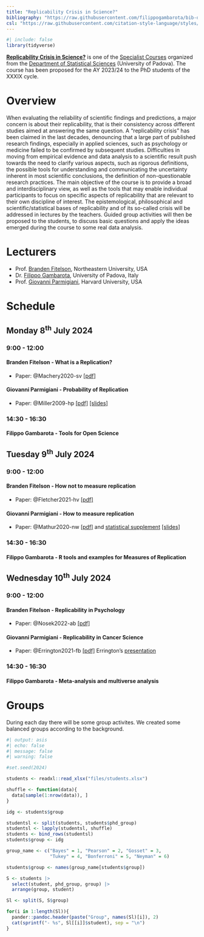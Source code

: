 ```yaml
---
title: "Replicability Crisis in Science?"
bibliography: "https://raw.githubusercontent.com/filippogambarota/bib-database/main/references.bib"
csl: "https://raw.githubusercontent.com/citation-style-language/styles/master/apa.csl"
---
```


```r
#| include: false
library(tidyverse)
```


[**Replicability Crisis in Science?**](https://www.stat.unipd.it/sites/stat.unipd.it/files/Parmigiani-Fitelson-Gambarota%20July2024.pdf) is one of the [Specialist Courses](https://www.stat.unipd.it/ricerca/courses-202324-xxxix-cycle) organized from the [Department of Statistical Sciences](https://www.stat.unipd.it/en/) (University of Padova). The course has been proposed for the AY 2023/24 to the PhD students of the XXXIX cycle.

# Overview

When evaluating the reliability of scientific findings and predictions, a major concern is about their replicability, that is their consistency across different studies aimed at answering the same question. A "replicability crisis" has been claimed in the last decades, denouncing that a large part of published research findings, especially in applied sciences, such as psychology or medicine failed to be confirmed by subsequent studies. Difficulties in moving from empirical evidence and data analysis to a scientific result push towards the need to clarify various aspects, such as rigorous definitions, the possible tools for understanding and communicating the uncertainty inherent in most scientific conclusions, the definition of non-questionable research practices. The main objective of the course is to provide a broad and interdisciplinary view, as well as the tools that may enable individual participants to focus on specific aspects of replicability that are relevant to their own discipline of interest. The epistemological, philosophical and scientific/statistical bases of replicability and of its so-called crisis will be addressed in lectures by the teachers. Guided group activities will then be proposed to the students, to discuss basic questions and apply the ideas emerged during the course to some real data analysis.

# Lecturers

- Prof. [Branden Fitelson](https://cssh.northeastern.edu/faculty/branden-fitelson/), Northeastern University, USA
- Dr. [Filippo Gambarota](https://filippogambarota.xyz/), University of Padova, Italy
- Prof. [Giovanni Parmigiani](https://scholar.harvard.edu/parmigiani), Harvard University, USA

# Schedule

## Monday 8<sup>th</sup> July 2024

### 9:00 - 12:00

#### Branden Fitelson - What is a Replication?

- Paper: @Machery2020-sv [[pdf]](papers/Machery 2020 - What is a replication.pdf)

#### Giovanni Parmigiani - Probability of Replication

- Paper: @Miller2009-hp [[pdf]](papers/Miller 2009 - What is the probability of replicating a statistically significant effect.pdf) [[slides]](files/JC1-Miller.pdf)
 
### 14:30 - 16:30

#### Filippo Gambarota - Tools for Open Science

## Tuesday 9<sup>th</sup> July 2024

### 9:00 - 12:00

#### Branden Fitelson - How not to measure replication

- Paper: @Fletcher2021-hv [[pdf]](papers/Fletcher 2021 - How (not) to measure replication.pdf)

#### Giovanni Parmigiani - How to measure replication

- Paper: @Mathur2020-nw [[pdf]](papers/Mathur and VanderWeele 2020 - New statistical metrics for multisite replication projects.pdf)
and [statistical supplement](https://oup.silverchair-cdn.com/oup/backfile/Content_public/Journal/jrsssa/183/3/10.1111_rssa.12572/1/rssa12572-sup-0001-supinfo.pdf?Expires=1723372390&Signature=SIZzyxdtOtsxjRfZ-aTc2DCEwAbUadE1flJxDOBeattxWpGgZ3FFpc2K3oVKoOrNhMaub8uVKHfOZvm6porMlyPVKPya5~QshIT7NGPiaJRWpCRA4F8FW4soQxPwGGj1eRQgFOSTw4NCsNIwFScTv0edUWQXR0zJrtFIf-xa~OcLuLIwnegujv6wdeQXAkaGx0PoYPMaeJll-EKyYte9xEkwpmvEdlZsp7-wBBsq~0YkabpCuA5ruVGvB22yybzYDcIk4BqJaTSuOWR-f0OzPbu5ucJVzPiLUMmeWvHpOj4AisycOzAOHFUSzDOpvVv9u~p7mMpp8HetNj-iWF5jWg__&Key-Pair-Id=APKAIE5G5CRDK6RD3PGA) [[slides]](files/JC2-Mathur.pdf)

### 14:30 - 16:30

#### Filippo Gambarota - R tools and examples for Measures of Replication

## Wednesday 10<sup>th</sup> July 2024

### 9:00 - 12:00

#### Branden Fitelson - Replicability in Psychology

- Paper: @Nosek2022-ab [[pdf]](papers/Nosek et al. 2022 - Replicability, robustness, and reproducibility in psychological science.pdf)

#### Giovanni Parmigiani - Replicability in Cancer Science

- Paper: @Errington2021-fb [[pdf]](papers/Errington et al. 2021 - Investigating the replicability of preclinical cancer biology.pdf) Errington's [presentation](https://youtu.be/5xRjwGE0WdY) 

### 14:30 - 16:30

#### Filippo Gambarota - Meta-analysis and multiverse analysis

# Groups

During each day there will be some group activites. We created some balanced groups according to the background.

```r
#| output: asis
#| echo: false
#| message: false
#| warning: false

#set.seed(2024)

students <- readxl::read_xlsx("files/students.xlsx")

shuffle <- function(data){
  data[sample(1:nrow(data)), ]
}

idg <- students$group

studentsl <- split(students, students$phd_group)
studentsl <- lapply(studentsl, shuffle)
students <- bind_rows(studentsl)
students$group <- idg

group_name <- c("Bayes" = 1, "Pearson" = 2, "Gosset" = 3, 
                "Tukey" = 4, "Bonferroni" = 5, "Neyman" = 6)

students$group <- names(group_name[students$group])

S <- students |> 
  select(student, phd_group, group) |> 
  arrange(group, student)

Sl <- split(S, S$group)

for(i in 1:length(Sl)){
  pander::pandoc.header(paste("Group", names(Sl)[i]), 2)
  cat(sprintf("- %s", Sl[[i]]$student), sep = "\n")
}
```

:::{.refs}
:::
